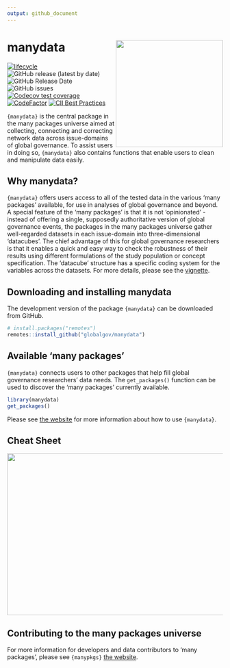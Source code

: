```yaml
---
output: github_document
---
```

# manydata <img src="man/figures/manydataLogo.png" align="right" width="250" height="250"/>

<!-- badges: start -->
[![lifecycle](https://img.shields.io/badge/lifecycle-experimental-orange.svg)](https://www.tidyverse.org/lifecycle/#experimental)
![GitHub release (latest by date)](https://img.shields.io/github/v/release/globalgov/manydata)
![GitHub Release Date](https://img.shields.io/github/release-date/globalgov/manydata)
![GitHub issues](https://img.shields.io/github/issues-raw/globalgov/manydata)
<!-- [![HitCount](http://hits.dwyl.com/globalgov/manydata.svg)](http://hits.dwyl.com/globalgov/manydata) -->
[![Codecov test coverage](https://codecov.io/gh/globalgov/manydata/branch/main/graph/badge.svg)](https://codecov.io/gh/globalgov/manydata?branch=main)
[![CodeFactor](https://www.codefactor.io/repository/github/globalgov/manydata/badge)](https://www.codefactor.io/repository/github/globalgov/manydata)
[![CII Best Practices](https://bestpractices.coreinfrastructure.org/projects/4562/badge)](https://bestpractices.coreinfrastructure.org/projects/4562)
<!-- ![GitHub All Releases](https://img.shields.io/github/downloads/jhollway/roctopus/total) -->
<!-- badges: end -->

`{manydata}` is the central package in the many packages universe aimed at collecting, connecting and correcting network data across issue-domains of global governance. To assist users in doing so, `{manydata}` also contains functions that enable users to clean and manipulate data easily.

## Why manydata?

`{manydata}` offers users access to all of the tested data in the various 'many packages' available,
for use in analyses of global governance and beyond.
A special feature of the 'many packages' is that it is not 'opinionated' - instead of
offering a single, supposedly authoritative version of global governance events,
the packages in the many packages universe gather well-regarded datasets in each issue-domain into three-dimensional 'datacubes'.
The chief advantage of this for global governance researchers is that it enables
a quick and easy way to check the robustness of their results using different formulations of
the study population or concept specification.
The 'datacube' structure has a specific coding system for the variables across the datasets. 
For more details, please see the [vignette](https://globalgov.github.io/manydata/articles/user.html).

## Downloading and installing manydata

The development version of the package `{manydata}` can be downloaded from GitHub. 

```r
# install.packages("remotes")
remotes::install_github("globalgov/manydata")
```

## Available 'many packages'

`{manydata}` connects users to other packages that help fill global governance researchers' data needs.
The `get_packages()` function can be used to discover the 'many packages' currently available.

```r
library(manydata)
get_packages()
```

Please see [the website](https://globalgov.github.io/manydata/) for more information about how to use `{manydata}`.

## Cheat Sheet

<a href="https://github.com/globalgov/manydata/blob/main/man/figures/cheatsheet.pdf"><img src="https://raw.githubusercontent.com/globalgov/manydata/main/man/figures/cheatsheet.png" width="525" height="378"/></a>

## Contributing to the many packages universe

For more information for developers and data contributors to 'many packages', please see `{manypkgs}` [the website](https://globalgov.github.io/manypkgs/).
